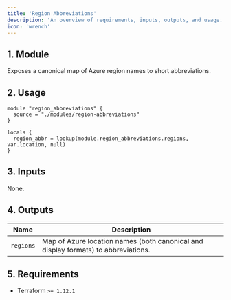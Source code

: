 ```yaml
---
title: 'Region Abbreviations'
description: 'An overview of requirements, inputs, outputs, and usage.'
icon: 'wrench'
---
```


## 1. Module
Exposes a canonical map of Azure region names to short abbreviations.

## 2. Usage
```hcl
module "region_abbreviations" {
  source = "./modules/region-abbreviations"
}

locals {
  region_abbr = lookup(module.region_abbreviations.regions, var.location, null)
}
```

## 3. Inputs
None.

## 4. Outputs
| Name | Description |
|------|-------------|
| `regions` | Map of Azure location names (both canonical and display formats) to abbreviations. |

## 5. Requirements
- Terraform `>= 1.12.1`